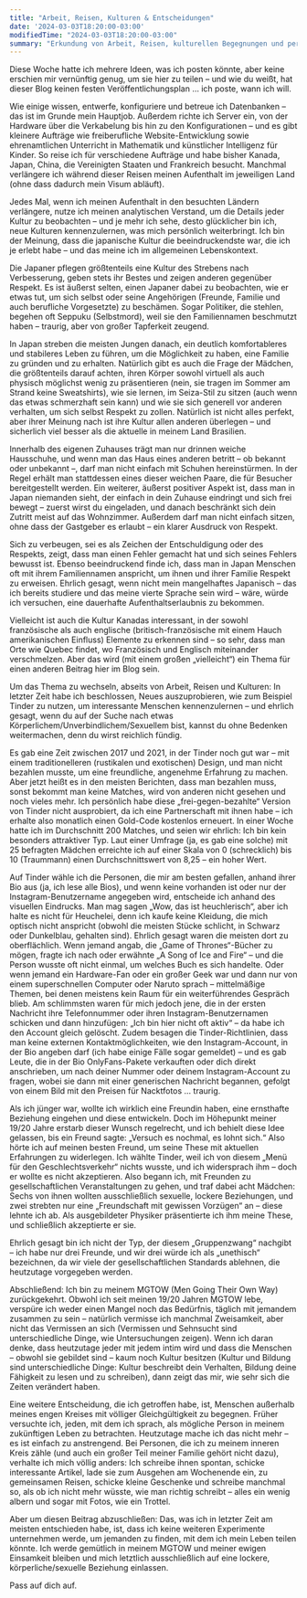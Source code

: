 ```yaml
---
title: "Arbeit, Reisen, Kulturen & Entscheidungen"
date: '2024-03-03T18:20:00-03:00'
modifiedTime: "2024-03-03T18:20:00-03:00"
summary: "Erkundung von Arbeit, Reisen, kulturellen Begegnungen und persönlichen Entscheidungen."
---
```


Diese Woche hatte ich mehrere Ideen, was ich posten könnte, aber keine erschien mir vernünftig genug, um sie hier zu teilen – und wie du weißt, hat dieser Blog keinen festen Veröffentlichungsplan … ich poste, wann ich will.

Wie einige wissen, entwerfe, konfiguriere und betreue ich Datenbanken – das ist im Grunde mein Hauptjob. Außerdem richte ich Server ein, von der Hardware über die Verkabelung bis hin zu den Konfigurationen – und es gibt kleinere Aufträge wie freiberufliche Website-Entwicklung sowie ehrenamtlichen Unterricht in Mathematik und künstlicher Intelligenz für Kinder. So reise ich für verschiedene Aufträge und habe bisher Kanada, Japan, China, die Vereinigten Staaten und Frankreich besucht. Manchmal verlängere ich während dieser Reisen meinen Aufenthalt im jeweiligen Land (ohne dass dadurch mein Visum abläuft).

Jedes Mal, wenn ich meinen Aufenthalt in den besuchten Ländern verlängere, nutze ich meinen analytischen Verstand, um die Details jeder Kultur zu beobachten – und je mehr ich sehe, desto glücklicher bin ich, neue Kulturen kennenzulernen, was mich persönlich weiterbringt. Ich bin der Meinung, dass die japanische Kultur die beeindruckendste war, die ich je erlebt habe – und das meine ich im allgemeinen Lebenskontext.

Die Japaner pflegen größtenteils eine Kultur des Strebens nach Verbesserung, geben stets ihr Bestes und zeigen anderen gegenüber Respekt. Es ist äußerst selten, einen Japaner dabei zu beobachten, wie er etwas tut, um sich selbst oder seine Angehörigen (Freunde, Familie und auch berufliche Vorgesetzte) zu beschämen. Sogar Politiker, die stehlen, begehen oft Seppuku (Selbstmord), weil sie den Familiennamen beschmutzt haben – traurig, aber von großer Tapferkeit zeugend.

In Japan streben die meisten Jungen danach, ein deutlich komfortableres und stabileres Leben zu führen, um die Möglichkeit zu haben, eine Familie zu gründen und zu erhalten. Natürlich gibt es auch die Frage der Mädchen, die größtenteils darauf achten, ihren Körper sowohl virtuell als auch physisch möglichst wenig zu präsentieren (nein, sie tragen im Sommer am Strand keine Sweatshirts), wie sie lernen, im Seiza-Stil zu sitzen (auch wenn das etwas schmerzhaft sein kann) und wie sie sich generell vor anderen verhalten, um sich selbst Respekt zu zollen. Natürlich ist nicht alles perfekt, aber ihrer Meinung nach ist ihre Kultur allen anderen überlegen – und sicherlich viel besser als die aktuelle in meinem Land Brasilien.

Innerhalb des eigenen Zuhauses trägt man nur drinnen weiche Hausschuhe, und wenn man das Haus eines anderen betritt – ob bekannt oder unbekannt –, darf man nicht einfach mit Schuhen hereinstürmen. In der Regel erhält man stattdessen eines dieser weichen Paare, die für Besucher bereitgestellt werden. Ein weiterer, äußerst positiver Aspekt ist, dass man in Japan niemanden sieht, der einfach in dein Zuhause eindringt und sich frei bewegt – zuerst wirst du eingeladen, und danach beschränkt sich dein Zutritt meist auf das Wohnzimmer. Außerdem darf man nicht einfach sitzen, ohne dass der Gastgeber es erlaubt – ein klarer Ausdruck von Respekt.

Sich zu verbeugen, sei es als Zeichen der Entschuldigung oder des Respekts, zeigt, dass man einen Fehler gemacht hat und sich seines Fehlers bewusst ist. Ebenso beeindruckend finde ich, dass man in Japan Menschen oft mit ihrem Familiennamen anspricht, um ihnen und ihrer Familie Respekt zu erweisen. Ehrlich gesagt, wenn nicht mein mangelhaftes Japanisch – das ich bereits studiere und das meine vierte Sprache sein wird – wäre, würde ich versuchen, eine dauerhafte Aufenthaltserlaubnis zu bekommen.

Vielleicht ist auch die Kultur Kanadas interessant, in der sowohl französische als auch englische (britisch-französische mit einem Hauch amerikanischen Einfluss) Elemente zu erkennen sind – so sehr, dass man Orte wie Quebec findet, wo Französisch und Englisch miteinander verschmelzen. Aber das wird (mit einem großen „vielleicht“) ein Thema für einen anderen Beitrag hier im Blog sein.

Um das Thema zu wechseln, abseits von Arbeit, Reisen und Kulturen: In letzter Zeit habe ich beschlossen, Neues auszuprobieren, wie zum Beispiel Tinder zu nutzen, um interessante Menschen kennenzulernen – und ehrlich gesagt, wenn du auf der Suche nach etwas Körperlichem/Unverbindlichem/Sexuellem bist, kannst du ohne Bedenken weitermachen, denn du wirst reichlich fündig.

Es gab eine Zeit zwischen 2017 und 2021, in der Tinder noch gut war – mit einem traditionelleren (rustikalen und exotischen) Design, und man nicht bezahlen musste, um eine freundliche, angenehme Erfahrung zu machen. Aber jetzt heißt es in den meisten Berichten, dass man bezahlen muss, sonst bekommt man keine Matches, wird von anderen nicht gesehen und noch vieles mehr. Ich persönlich habe diese „frei-gegen-bezahlte“ Version von Tinder nicht ausprobiert, da ich eine Partnerschaft mit ihnen habe – ich erhalte also monatlich einen Gold-Code kostenlos erneuert. In einer Woche hatte ich im Durchschnitt 200 Matches, und seien wir ehrlich: Ich bin kein besonders attraktiver Typ. Laut einer Umfrage (ja, es gab eine solche) mit 25 befragten Mädchen erreichte ich auf einer Skala von 0 (schrecklich) bis 10 (Traummann) einen Durchschnittswert von 8,25 – ein hoher Wert.

Auf Tinder wähle ich die Personen, die mir am besten gefallen, anhand ihrer Bio aus (ja, ich lese alle Bios), und wenn keine vorhanden ist oder nur der Instagram-Benutzername angegeben wird, entscheide ich anhand des visuellen Eindrucks. Man mag sagen „Wow, das ist heuchlerisch“, aber ich halte es nicht für Heuchelei, denn ich kaufe keine Kleidung, die mich optisch nicht anspricht (obwohl die meisten Stücke schlicht, in Schwarz oder Dunkelblau, gehalten sind). Ehrlich gesagt waren die meisten dort zu oberflächlich. Wenn jemand angab, die „Game of Thrones“-Bücher zu mögen, fragte ich nach oder erwähnte „A Song of Ice and Fire“ – und die Person wusste oft nicht einmal, um welches Buch es sich handelte. Oder wenn jemand ein Hardware-Fan oder ein großer Geek war und dann nur von einem superschnellen Computer oder Naruto sprach – mittelmäßige Themen, bei denen meistens kein Raum für ein weiterführendes Gespräch blieb. Am schlimmsten waren für mich jedoch jene, die in der ersten Nachricht ihre Telefonnummer oder ihren Instagram-Benutzernamen schicken und dann hinzufügen: „Ich bin hier nicht oft aktiv“ – da habe ich den Account gleich gelöscht. Zudem besagen die Tinder-Richtlinien, dass man keine externen Kontaktmöglichkeiten, wie den Instagram-Account, in der Bio angeben darf (ich habe einige Fälle sogar gemeldet) – und es gab Leute, die in der Bio OnlyFans-Pakete verkauften oder dich direkt anschrieben, um nach deiner Nummer oder deinem Instagram-Account zu fragen, wobei sie dann mit einer generischen Nachricht begannen, gefolgt von einem Bild mit den Preisen für Nacktfotos … traurig.

Als ich jünger war, wollte ich wirklich eine Freundin haben, eine ernsthafte Beziehung eingehen und diese entwickeln. Doch im Höhepunkt meiner 19/20 Jahre erstarb dieser Wunsch regelrecht, und ich behielt diese Idee gelassen, bis ein Freund sagte: „Versuch es nochmal, es lohnt sich.“ Also hörte ich auf meinen besten Freund, um seine These mit aktuellen Erfahrungen zu widerlegen. Ich wählte Tinder, weil ich von diesem „Menü für den Geschlechtsverkehr“ nichts wusste, und ich widersprach ihm – doch er wollte es nicht akzeptieren. Also begann ich, mit Freunden zu gesellschaftlichen Veranstaltungen zu gehen, und traf dabei acht Mädchen: Sechs von ihnen wollten ausschließlich sexuelle, lockere Beziehungen, und zwei strebten nur eine „Freundschaft mit gewissen Vorzügen“ an – diese lehnte ich ab. Als ausgebildeter Physiker präsentierte ich ihm meine These, und schließlich akzeptierte er sie.

Ehrlich gesagt bin ich nicht der Typ, der diesem „Gruppenzwang“ nachgibt – ich habe nur drei Freunde, und wir drei würde ich als „unethisch“ bezeichnen, da wir viele der gesellschaftlichen Standards ablehnen, die heutzutage vorgegeben werden.

Abschließend: Ich bin zu meinem MGTOW (Men Going Their Own Way) zurückgekehrt. Obwohl ich seit meinen 19/20 Jahren MGTOW lebe, verspüre ich weder einen Mangel noch das Bedürfnis, täglich mit jemandem zusammen zu sein – natürlich vermisse ich manchmal Zweisamkeit, aber nicht das Vermissen an sich (Vermissen und Sehnsucht sind unterschiedliche Dinge, wie Untersuchungen zeigen). Wenn ich daran denke, dass heutzutage jeder mit jedem intim wird und dass die Menschen – obwohl sie gebildet sind – kaum noch Kultur besitzen (Kultur und Bildung sind unterschiedliche Dinge: Kultur beschreibt dein Verhalten, Bildung deine Fähigkeit zu lesen und zu schreiben), dann zeigt das mir, wie sehr sich die Zeiten verändert haben.

Eine weitere Entscheidung, die ich getroffen habe, ist, Menschen außerhalb meines engen Kreises mit völliger Gleichgültigkeit zu begegnen. Früher versuchte ich, jeden, mit dem ich sprach, als mögliche Person in meinem zukünftigen Leben zu betrachten. Heutzutage mache ich das nicht mehr – es ist einfach zu anstrengend. Bei Personen, die ich zu meinem inneren Kreis zähle (und auch ein großer Teil meiner Familie gehört nicht dazu), verhalte ich mich völlig anders: Ich schreibe ihnen spontan, schicke interessante Artikel, lade sie zum Ausgehen am Wochenende ein, zu gemeinsamen Reisen, schicke kleine Geschenke und schreibe manchmal so, als ob ich nicht mehr wüsste, wie man richtig schreibt – alles ein wenig albern und sogar mit Fotos, wie ein Trottel.

Aber um diesen Beitrag abzuschließen: Das, was ich in letzter Zeit am meisten entschieden habe, ist, dass ich keine weiteren Experimente unternehmen werde, um jemanden zu finden, mit dem ich mein Leben teilen könnte. Ich werde gemütlich in meinem MGTOW und meiner ewigen Einsamkeit bleiben und mich letztlich ausschließlich auf eine lockere, körperliche/sexuelle Beziehung einlassen.

Pass auf dich auf.
